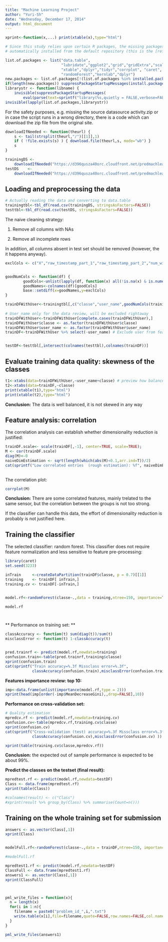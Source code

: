```yaml
---
title: "Machine Learning Project"
author: "Yuri-Sh"
date: "Wednesday, December 17, 2014"
output: html_document
---
```



```r

xprint<-function(x,...) print(xtable(x),type="html")

```

```r

# Since this study relies upon certain R packages, the missing packages will be 
# automatically installed from the default repository (this is the [reference](http://stackoverflow.com/questions/4090169/elegant-way-to-check-for-missing-packages-and-install-them) to the explanation of the trick).

list.of.packages <- list("data.table", 
                         "lubridate","ggplot2","grid","gridExtra","scales",
                         "xtable","dplyr","tidyr","corrplot", "caret",
                         "randomForest","kernlab","dplyr")
new.packages <- list.of.packages[!(list.of.packages %in% installed.packages()[,"Package"])]
if(length(new.packages)) suppressPackageStartupMessages(install.packages(new.packages))
librarystr <- function(libname) { 
    invisible(suppressPackageStartupMessages(
        eval(parse(text=sprintf("library(%s,quietly = FALSE,verbose=FALSE)",libname))))) }
invisible(lapply(list.of.packages,librarystr))

```


For the safety purposes, e.g. missing the source datasource activity.zip or in case the script runs in a wrong 
directory, there is a code which can download the zip file from the original site.

```r
downloadIfNeeded <- function(theurl) {
    s <- tail(strsplit(theurl,"/")[[1]],1)
    if ( !file.exists(s) ) { download.file(theurl,s, mode="wb") }
    s
}

trainingDS <- 
    downloadIfNeeded("https://d396qusza40orc.cloudfront.net/predmachlearn/pml-training.csv")
testDS    <- 
    downloadIfNeeded("https://d396qusza40orc.cloudfront.net/predmachlearn/pml-testing.csv")


```


## Loading and preprocessing the data


```r
# Actually reading the data and converting to data.table
trainingtbl<-tbl_df(read.csv(trainingDS, stringsAsFactors=FALSE))
testtbl<-tbl_df(read.csv(testDS, stringsAsFactors=FALSE))

```

The naive cleaning strategy:

 1. Remove all columns with NAs
 
 2. Remove all incomplete rows

In addition, all columns absent in test set should be removed 
(however, the it happens anyway).


```r

exclCols <- c("X","raw_timestamp_part_1","raw_timestamp_part_2","num_window")


goodNumCols <- function(df) {
        goodCols<-unlist(lapply(df, function(x) all(!is.na(x) & is.numeric(x))))
        goodNames<-colnames(df)[goodCols]
        base::setdiff(x=goodNames,y=exclCols)  
}

trainDFWithUser<-trainingtbl[,c("classe","user_name",goodNumCols(trainingtbl))]
                          
# User_name only for the data review, will be excluded rightaway
trainDFWithUser<-trainDFWithUser[complete.cases(trainDFWithUser),] 
trainDFWithUser$classe <- as.factor(trainDFWithUser$classe)
trainDFWithUser$user_name <- as.factor(trainDFWithUser$user_name)
trainDF<-trainDFWithUser %>% select(-user_name) # Exclude user from features


testDF<-testtbl[,intersect(colnames(testtbl),colnames(trainDF))]

```

## Evaluate training data quality: skewness of the classes

```r

t1<-xtabs(data=trainDFWithUser,~user_name+classe) # preview how balanced is the data
t2<-xtabs(data=trainDF,~classe)
print(xtable(t1),type="html")
print(xtable(t2),type="html")

```


**Conclusion:** The data is well balanced, it is not skewed in any way  


## Feature analysis: correlation
The correlation analysis can establish whether dimensionality reduction is justified:
```r

trainDF.scale<- scale(trainDF[,-1], center=TRUE, scale=TRUE);
M <- cor(trainDF.scale)
diag(M)<-0
naiveDimEstimation <- sqrt(length(which(abs(M)<0.1,arr.ind=T))/2)
cat(sprintf("Low correlated entries  (rough estimation): %f", naiveDimEstimation))
            
```
The correlation plot:
```r

corrplot(M)

```

**Conclusion:** There are some correlated features, mainly trelated to the same sensor, but the correlation between the groups is not too strong.

If the classifier can handle this data, the effort of dimensionality reduction is probably is not justified here.


## Training the classifier 


The selected classifier: random forest.
This classifier does not require feature normalization and less sensitive to feature pre-processing:
```r


library(caret)
set.seed(3233)

inTrain     <-createDataPartition(trainDF$classe, p = 0.7)[[1]]
training    <- trainDF[ inTrain,]
training.cv <- trainDF[-inTrain,]


model.rf<-randomForest(classe~.,data = training,ntree=150, importance=TRUE)

model.rf




```

** Performance on training set: **

```r

classAccuracy <- function(t) sum(diag(t))/sum(t)
misclassError <- function(t) 1-classAccuracy(t)


pred.trainrf <- predict(model.rf,newdata=training)
confusion.train<-table(pred.trainrf,training$classe)
xprint(confusion.train)
cat(sprintf("Train accuracy=%.3f Missclass error=%.3f", 
            classAccuracy(confusion.train),misclassError(confusion.train) ))

```


**Features importance review: top 10:** 

```r
imp<-data.frame(unlist(importance(model.rf,type = 2)))
xprint(head(imp[order(-imp$MeanDecreaseGini),,drop=FALSE],10))


```

**Performance on cross-validation set:**

```r
# Quality estimation
mpredcv.rf <- predict(model.rf,newdata=training.cv)
confusion.cv<-table(mpredcv.rf,training.cv$classe)
xprint(confusion.cv)
cat(sprintf("Cross-validation (test) accuracy=%.3f Missclass error=%.3f", 
            classAccuracy(confusion.cv),misclassError(confusion.cv) ))

xprint(table(training.cv$classe,mpredcv.rf))

```

**Conclusion:** the expected out of sample performance is expected to be about 99%. 



**Predict the classes on the testset (final result):**
    
```r

mpredtest.rf <- predict(model.rf,newdata=testDF)
Class <- data.frame(mpredtest.rf)
xprint(table(Class))

```

```r
#colnames(result) <- c("Class")
#xprint(result %>% group_by(Class) %>% summarise(Count=n()))

```

## Training on the whole training set for submission

```r

answers <- as.vector(Class[,1])
xprint(Class)


modelFull.rf<-randomForest(classe~.,data = trainDF,ntree=150, importance=TRUE)

#modelFull.rf

mpredtest1.rf <- predict(model.rf,newdata=testDF)
ClassFull <- data.frame(mpredtest1.rf)
answers1 <- as.vector(Class[,1])
xprint(ClassFull)



pml_write_files = function(x){
  n = length(x)
  for(i in 1:n){
    filename = paste0("problem_id_",i,".txt")
    write.table(x[i],file=filename,quote=FALSE,row.names=FALSE,col.names=FALSE)
  }
}

pml_write_files(answers1)

```



